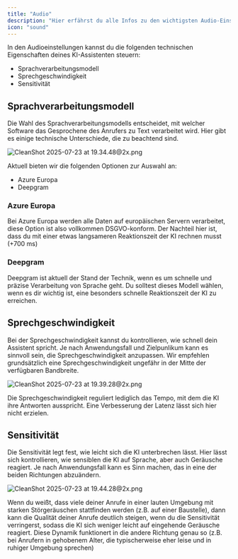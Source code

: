 ```yaml
---
title: "Audio"
description: "Hier erfährst du alle Infos zu den wichtigsten Audio-Einstellungen deiner KI-Telefonate"
icon: "sound"
---
```


In den Audioeinstellungen kannst du die folgenden technischen Eigenschaften deines KI-Assistenten steuern:

- Sprachverarbeitungsmodell
- Sprechgeschwindigkeit
- Sensitivität

## Sprachverarbeitungsmodell

Die Wahl des Sprachverarbeitungsmodells entscheidet, mit welcher Software das Gesprochene des Anrufers zu Text verarbeitet wird. Hier gibt es einige technische Unterschiede, die zu beachtend sind. 

![CleanShot 2025-07-23 at 19.34.48@2x.png](/images/CleanShot2025-07-23at19.34.48@2x.png)

Aktuell bieten wir die folgenden Optionen zur Auswahl an:

- Azure Europa
- Deepgram

### Azure Europa

Bei Azure Europa werden alle Daten auf europäischen Servern verarbeitet, diese Option ist also vollkommen DSGVO-konform. Der Nachteil hier ist, dass du mit einer etwas langsameren Reaktionszeit der KI rechnen musst (\+700 ms)

### Deepgram

Deepgram ist aktuell der Stand der Technik, wenn es um schnelle und präzise Verarbeitung von Sprache geht. Du solltest dieses Modell wählen, wenn es dir wichtig ist, eine besonders schnelle Reaktionszeit der KI zu erreichen.

## Sprechgeschwindigkeit

Bei der Sprechgeschwindigkeit kannst du kontrollieren, wie schnell dein Assistent spricht. Je nach Anwendungsfall und Zielpunlikum kann es sinnvoll sein, die Sprechgeschwindigkeit anzupassen. Wir empfehlen grundsätzlich eine Sprechgeschwindigkeit ungefähr in der Mitte der verfügbaren Bandbreite.

![CleanShot 2025-07-23 at 19.39.28@2x.png](/images/CleanShot2025-07-23at19.39.28@2x.png)

<Info>
  Die Sprechgeschwindigkeit reguliert lediglich das Tempo, mit dem die KI ihre Antworten ausspricht. Eine Verbesserung der Latenz lässt sich hier nicht erzielen.
</Info>

## Sensitivität

Die Sensitivität legt fest, wie leicht sich die KI unterbrechen lässt. Hier lässt sich kontrollieren, wie sensiblen die KI auf Sprache, aber auch Geräusche reagiert. Je nach Anwendungsfall kann es Sinn machen, das in eine der beiden Richtungen abzuändern.

![CleanShot 2025-07-23 at 19.44.28@2x.png](/images/CleanShot2025-07-23at19.44.28@2x.png)

<Tip>
  Wenn du weißt, dass viele deiner Anrufe in einer lauten Umgebung mit starken Störgeräuschen stattfinden werden (z.B. auf einer Baustelle), dann kann die Qualität deiner Anrufe deutlich steigen, wenn du die Sensitivität verringerst, sodass die KI sich weniger leicht auf eingehende Geräusche reagiert. Diese Dynamik funktionert in die andere Richtung genau so (z.B. bei Anrufern in gehobenem Alter, die typischerweise eher leise und in ruhiger Umgebung sprechen)
</Tip>